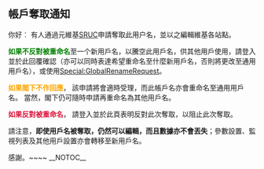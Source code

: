 == 帳戶奪取通知 ==
{{BASEPAGENAME}}你好︰ 有人通過元維基[[:en:meta:SRUC|SRUC]]申請奪取此用户名，並以之編輯維基各站點。

<span style="color: green;">'''如果不反對被重命名'''</span>至一个新用戶名，以騰空此用戶名，供其他用戶使用，請登入並於此回覆確認（亦可以同時表達希望重命名至什麼新用戶名，否則將更改至通用用戶名），或使用[[Special:GlobalRenameRequest|Special:GlobalRenameRequest]]。 

<span style="color: orange;">'''如果閣下不作回應'''</span>， 該申請將會適時受理，而此帳戶名亦會重命名至通用用戶名。 當然，閣下仍可隨時申請再重命名為其他用戶名。

<span style="color: crimson;">'''如果反對被重命名'''</span>， 請登入並於此頁表明反對此次奪取，以阻止此次奪取。

請注意，'''即使用戶名被奪取，仍然可以編輯，而且數據亦不會丟失'''；參數設置、監視列表及其他用戶設置亦會轉移至新用戶名。

感謝。~~<includeonly></includeonly>~~<!-- Template:Usurpation requested --><noinclude>
{{doc}}__NOTOC__
[[Category:更改用戶名及帳戶易手模板|{{PAGENAME}}]]
</noinclude>
